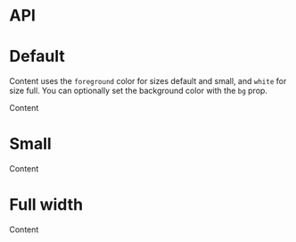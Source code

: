
<Meta title="Content" component={Content} />

# API

<Props of={Content} />

# Default

Content uses the `foreground` color for sizes default and small, and `white` for size full. You can optionally set the background color with the `bg` prop.

<Preview>
  <Story name="Default">
    <Content><Box>Content</Box></Content>
  </Story>
</Preview>

# Small

<Preview>
  <Story name="Small">
    <Content size="small">
      <Box>Content</Box>
    </Content>
  </Story>
</Preview>

# Full width

<Preview>
  <Story name="full">
    <Content size="full" bg="foreground" className="p-4">
      <Box>Content</Box>
    </Content>
  </Story>
</Preview>
